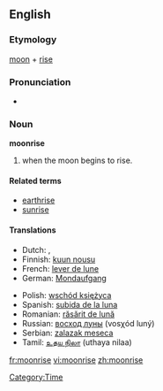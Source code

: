 ==English==

===Etymology===
[[moon]] + [[rise]]

===Pronunciation===
*{{audio|en-us-moonrise.ogg|Audio (US)}}

===Noun===
'''moonrise'''

# when the moon begins to rise.

====Related terms====
*[[earthrise]]
*[[sunrise]]

====Translations====
{{top}}
*Dutch: {{t|nl|maansopgang}}, {{t|nl|maansopkomst}}
*Finnish: [[kuun nousu]]
*French: [[lever de lune]] {{m}}
*German: [[Mondaufgang]] {{m}}
{{mid}}
*Polish: [[wschód księżyca]] {{m}}
*Spanish: [[subida de la luna]] {{f}}
*Romanian: [[răsărit de lună]] {{n}}
*Russian: [[восход луны]] (vosχód luný) {{m}}
*Serbian: [[zalazak meseca]]
*Tamil: [[உதய நிலா]] (uthaya nilaa)
{{bottom}}

[[Category:Time]]

[[fr:moonrise]]
[[vi:moonrise]]
[[zh:moonrise]]